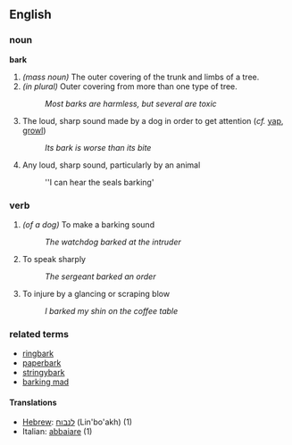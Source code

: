 == English ==

=== noun ===
'''bark'''

# ''(mass noun)'' The outer covering of the trunk and limbs of a tree.
# ''(in plural)'' Outer covering from more than one type of tree.
#: ''Most barks are harmless, but several are toxic''
# The loud, sharp sound made by a dog in order to get attention (''cf.'' [[yap]], [[growl]])
#: ''Its bark is worse than its bite''
# Any loud, sharp sound, particularly by an animal
#: ''I can hear the seals barking'

=== verb ===

# ''(of a dog)'' To make a barking sound
#: ''The watchdog barked at the intruder''
# To speak sharply
#: ''The sergeant barked an order''
# To injure by a glancing or scraping blow
#: ''I barked my shin on the coffee table''

=== related terms ===

* [[ringbark]]
* [[paperbark]]
* [[stringybark]]
* [[barking mad]]

====Translations====
*[[Hebrew]]: [[לנבוח]] (Lin'bo'akh) (1)
*Italian: [[abbaiare]] (1)
